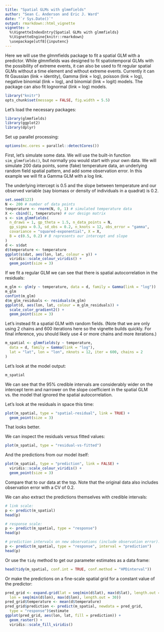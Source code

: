 ```yaml
---
title: "Spatial GLMs with glmmfields"
author: "Sean C. Anderson and Eric J. Ward"
date: "`r Sys.Date()`"
output: rmarkdown::html_vignette
vignette: >
  %\VignetteIndexEntry{Spatial GLMs with glmmfields}
  %\VignetteEngine{knitr::rmarkdown}
  \usepackage[utf8]{inputenc}
---
```


Here we will use the glmmfields package to fit a spatial GLM with a predictor. While glmmfields was designed to fit spatiotemporal GLMs with the possibility of extreme events, it can also be used to fit regular spatial GLMs without a time element and without extreme events. Currently it can fit Gaussian (link = identity), Gamma (link = log), poisson (link = log), negative binomial (link = log), and binomial (link = logit) models. The package can also fit lognormal (link = log) models.
  
```r
library("knitr")
opts_chunk$set(message = FALSE, fig.width = 5.5)
```

Let's load the necessary packages:

```r
library(glmmfields)
library(ggplot2)
library(dplyr)
```

Set up parallel processing:

```r
options(mc.cores = parallel::detectCores())
```

First, let's simulate some data. We will use the built-in function `sim_glmmfields()`, but normally you would start with your own data. We will simulate 200 data points, some (fake) temperature data, an underlying random field spatial pattern, and add some observation error. In this example we will fit a Gamma GLM with a log link.

The underlying intercept is 0.5 and the slope between temperature and our observed variable (say biomass or density of individuals in a quadrat) is 0.2.

```r
set.seed(123)
N <- 200 # number of data points
temperature <- rnorm(N, 0, 1) # simulated temperature data
X <- cbind(1, temperature) # our design matrix
s <- sim_glmmfields(
  n_draws = 1, gp_theta = 1.5, n_data_points = N,
  gp_sigma = 0.3, sd_obs = 0.2, n_knots = 12, obs_error = "gamma",
  covariance = "squared-exponential", X = X,
  B = c(0.5, 0.2) # B represents our intercept and slope
)
d <- s$dat
d$temperature <- temperature
ggplot(s$dat, aes(lon, lat, colour = y)) +
  viridis::scale_colour_viridis() +
  geom_point(size = 3)
```

If we fit a regular GLM we can see that there is spatial autocorrelation in the residuals:

```r
m_glm <- glm(y ~ temperature, data = d, family = Gamma(link = "log"))
m_glm
confint(m_glm)
d$m_glm_residuals <- residuals(m_glm)
ggplot(d, aes(lon, lat, colour = m_glm_residuals)) +
  scale_color_gradient2() +
  geom_point(size = 3)
```

Let's instead fit a spatial GLM with random fields. (Note that we are only using 2 chains and 600 iterations here so the vignette builds quickly. For final inference, you should likely use 4 or more chains and more iterations.)

```r
m_spatial <- glmmfields(y ~ temperature,
  data = d, family = Gamma(link = "log"),
  lat = "lat", lon = "lon", nknots = 12, iter = 600, chains = 2
)
```

Let's look at the model output:

```r
m_spatial
```

We can see that the 95% credible intervals are considerably wider on the intercept term and narrower on the slope coefficient in the spatial GLM vs. the model that ignored the spatial autocorrelation.

Let's look at the residuals in space this time:

```r
plot(m_spatial, type = "spatial-residual", link = TRUE) +
  geom_point(size = 3)
```

That looks better.

We can inspect the residuals versus fitted values:

```r
plot(m_spatial, type = "residual-vs-fitted")
```

And the predictions from our model itself:

```r
plot(m_spatial, type = "prediction", link = FALSE) +
  viridis::scale_colour_viridis() +
  geom_point(size = 3)
```

Compare that to our data at the top. Note that the original data also includes observation error with a CV of 0.2.

We can also extract the predictions themselves with credible intervals:

```r
# link scale:
p <- predict(m_spatial)
head(p)

# response scale:
p <- predict(m_spatial, type = "response")
head(p)

# prediction intervals on new observations (include observation error):
p <- predict(m_spatial, type = "response", interval = "prediction")
head(p)
```

Or use the `tidy` method to get our parameter estimates as a data frame:

```r
head(tidy(m_spatial, conf.int = TRUE, conf.method = "HPDinterval"))
```

Or make the predictions on a fine-scale spatial grid for a constant value of the predictor:

```r
pred_grid <- expand.grid(lat = seq(min(d$lat), max(d$lat), length.out = 30),
  lon = seq(min(d$lon), max(d$lon), length.out = 30))
pred_grid$temperature <- mean(d$temperature)
pred_grid$prediction <- predict(m_spatial, newdata = pred_grid, 
  type = "response")$estimate
ggplot(pred_grid, aes(lon, lat, fill = prediction)) + 
  geom_raster() +
  viridis::scale_fill_viridis()
```

